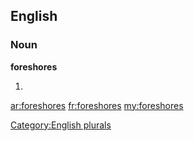 ==English==

===Noun===
'''foreshores'''

# {{plural of|[[foreshore]]}}

[[Category:English plurals]]

[[ar:foreshores]]
[[fr:foreshores]]
[[my:foreshores]]